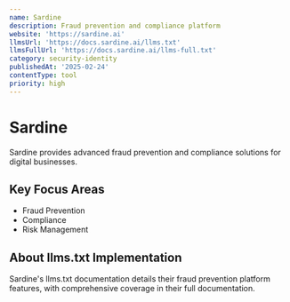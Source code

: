 ```yaml
---
name: Sardine
description: Fraud prevention and compliance platform
website: 'https://sardine.ai'
llmsUrl: 'https://docs.sardine.ai/llms.txt'
llmsFullUrl: 'https://docs.sardine.ai/llms-full.txt'
category: security-identity
publishedAt: '2025-02-24'
contentType: tool
priority: high
---
```


# Sardine

Sardine provides advanced fraud prevention and compliance solutions for digital businesses.

## Key Focus Areas

- Fraud Prevention
- Compliance
- Risk Management

## About llms.txt Implementation

Sardine's llms.txt documentation details their fraud prevention platform features, with comprehensive coverage in their full documentation.
